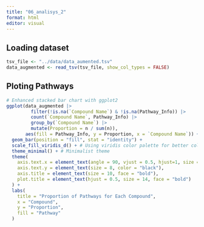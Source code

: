 ```yaml
---
title: "06_analisys_2"
format: html
editor: visual
---
```

## Loading dataset

```r
tsv_file <- "../data/data_aumented.tsv"
data_augmented <- read_tsv(tsv_file, show_col_types = FALSE)
```


## Ploting Pathways

```r
# Enhanced stacked bar chart with ggplot2
ggplot(data_augmented |> 
         filter(!is.na(`Compound Name`) & !is.na(Pathway_Info)) |> 
         count(`Compound Name`, Pathway_Info) |> 
         group_by(`Compound Name`) |> 
         mutate(Proportion = n / sum(n)), 
       aes(fill = Pathway_Info, y = Proportion, x = `Compound Name`)) +
  geom_bar(position = "fill", stat = "identity") +
  scale_fill_viridis_d() + # Using viridis color palette for better color distinction
  theme_minimal() + # Minimalist theme
  theme(
    axis.text.x = element_text(angle = 90, vjust = 0.5, hjust=1, size = 8, color = "black"),
    axis.text.y = element_text(size = 8, color = "black"),
    axis.title = element_text(size = 10, face = "bold"),
    plot.title = element_text(hjust = 0.5, size = 14, face = "bold")
  ) +
  labs(
    title = "Proportion of Pathways for Each Compound",
    x = "Compound",
    y = "Proportion",
    fill = "Pathway"
  )
```
